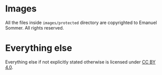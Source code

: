 # Images

All the files inside `images/protected` directory are copyrighted to Emanuel Sommer. All rights reserved.

# Everything else

Everything else if not explicitly stated otherwise is licensed under [CC BY 4.0](https://creativecommons.org/licenses/by/4.0/).
